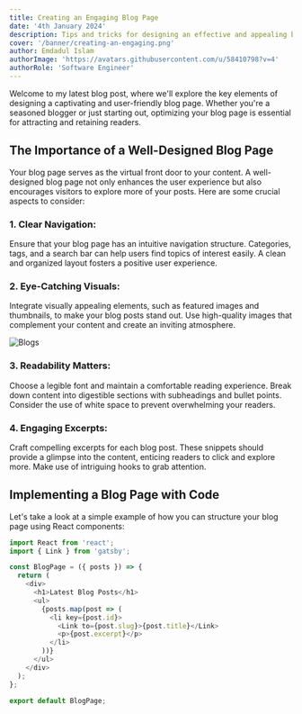 ```yaml
---
title: Creating an Engaging Blog Page
date: '4th January 2024'
description: Tips and tricks for designing an effective and appealing blog page.
cover: '/banner/creating-an-engaging.png'
author: Emdadul Islam
authorImage: 'https://avatars.githubusercontent.com/u/58410798?v=4'
authorRole: 'Software Engineer'
---
```



Welcome to my latest blog post, where we'll explore the key elements of designing a captivating and user-friendly blog page. Whether you're a seasoned blogger or just starting out, optimizing your blog page is essential for attracting and retaining readers.

## The Importance of a Well-Designed Blog Page

Your blog page serves as the virtual front door to your content. A well-designed blog page not only enhances the user experience but also encourages visitors to explore more of your posts. Here are some crucial aspects to consider:

### 1. **Clear Navigation:**

Ensure that your blog page has an intuitive navigation structure. Categories, tags, and a search bar can help users find topics of interest easily. A clean and organized layout fosters a positive user experience.

### 2. **Eye-Catching Visuals:**

Integrate visually appealing elements, such as featured images and thumbnails, to make your blog posts stand out. Use high-quality images that complement your content and create an inviting atmosphere.

![Blogs](/banner/blog.png)

### 3. **Readability Matters:**

Choose a legible font and maintain a comfortable reading experience. Break down content into digestible sections with subheadings and bullet points. Consider the use of white space to prevent overwhelming your readers.

### 4. **Engaging Excerpts:**

Craft compelling excerpts for each blog post. These snippets should provide a glimpse into the content, enticing readers to click and explore more. Make use of intriguing hooks to grab attention.

## Implementing a Blog Page with Code

Let's take a look at a simple example of how you can structure your blog page using React components:

```js
import React from 'react';
import { Link } from 'gatsby';

const BlogPage = ({ posts }) => {
  return (
    <div>
      <h1>Latest Blog Posts</h1>
      <ul>
        {posts.map(post => (
          <li key={post.id}>
            <Link to={post.slug}>{post.title}</Link>
            <p>{post.excerpt}</p>
          </li>
        ))}
      </ul>
    </div>
  );
};

export default BlogPage;
